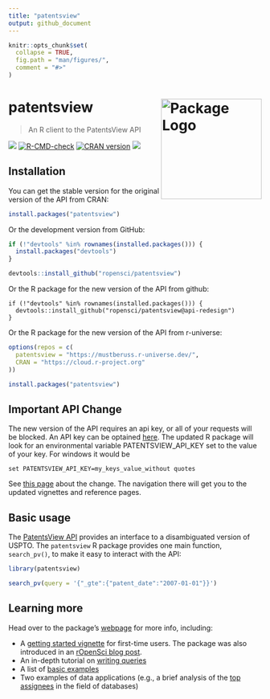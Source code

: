 ```yaml
---
title: "patentsview"
output: github_document
---
```


```r
knitr::opts_chunk$set(
  collapse = TRUE,
  fig.path = "man/figures/",
  comment = "#>"
)
```

# patentsview <img src="man/figures/logo.png" align="right" height="200" style="float:right; height:200px;" alt="Package Logo"/>
> An R client to the PatentsView API

[![](http://badges.ropensci.org/112_status.svg)](https://github.com/ropensci/software-review/issues/112)
[![R-CMD-check](https://github.com/ropensci/patentsview/workflows/R-CMD-check/badge.svg)](https://github.com/ropensci/patentsview/actions)
[![CRAN version](http://www.r-pkg.org/badges/version/patentsview)](https://cran.r-project.org/package=patentsview)
[![](https://mustberuss.r-universe.dev/badges/patentsview)](https://mustberuss.r-universe.dev/ui#package:patentsview)

## Installation

You can get the stable version for the original version of the API from CRAN:

```r
install.packages("patentsview")
```

Or the development version from GitHub:

```r
if (!"devtools" %in% rownames(installed.packages())) {
  install.packages("devtools")
}

devtools::install_github("ropensci/patentsview")
```
Or the R package for the new version of the API from github:
```
if (!"devtools" %in% rownames(installed.packages())) {
  devtools::install_github("ropensci/patentsview@api-redesign")
}
```
Or the R package for the new version of the API from r-universe:

```r
options(repos = c(
  patentsview = "https://mustberuss.r-universe.dev/",
  CRAN = "https://cloud.r-project.org"
))

install.packages("patentsview")
```
## Important API Change

The new version of the API requires an api key, or all of your requests will be blocked.  An API key can be optained [here](https://patentsview.org/apis/keyrequest).  The updated R package will look for an environmental variable PATENTSVIEW_API_KEY set to the value of your key. For windows it would be
```
set PATENTSVIEW_API_KEY=my_keys_value_without quotes
```

See [this page](articles/api-changes.html) about the change. The navigation there will get you to the updated vignettes and reference pages.

## Basic usage

The [PatentsView API](https://patentsview.org/apis/api-endpoints) provides an interface to a disambiguated version of USPTO. The `patentsview` R package provides one main function, `search_pv()`, to make it easy to interact with the API:

```r
library(patentsview)

search_pv(query = '{"_gte":{"patent_date":"2007-01-01"}}')
```

## Learning more

Head over to the package's [webpage](https://docs.ropensci.org/patentsview/index.html) for more info, including:

* A [getting started vignette](articles/getting-started.html) for first-time users. The package was also introduced in an [rOpenSci blog post](https://ropensci.org/blog/2017/09/19/patentsview/).
* An in-depth tutorial on [writing queries](articles/writing-queries.html)
* A list of [basic examples](articles/examples.html)
* Two examples of data applications (e.g., a brief analysis of the [top assignees](articles/top-assignees.html) in the field of databases)
